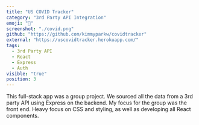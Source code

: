 ```yaml
---
title: "US COVID Tracker"
category: "3rd Party API Integration"
emoji: "🧰"
screenshot: "./covid.png"
github: "https://github.com/kimmyparkw/covidtracker"
external: "https://uscovidtracker.herokuapp.com/"
tags:
  - 3rd Party API
  - React
  - Express
  - Auth
visible: "true"
position: 3
---
```


This full-stack app was a group project. We sourced all the data from a 3rd party API using Express on the backend. My focus for the group was the front end. Heavy focus on CSS and styling, as well as developing all React components.
